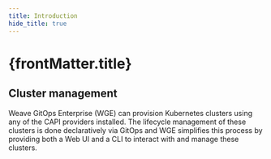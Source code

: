 ```yaml
---
title: Introduction
hide_title: true
---
```



<h1>
  {frontMatter.title} <TierLabel tiers="Enterprise" />
</h1>

## Cluster management 

Weave GitOps Enterprise (WGE) can provision Kubernetes clusters using any of the CAPI providers installed. The lifecycle management of these clusters is done declaratively via GitOps and WGE simplifies this process by providing both a Web UI and a CLI to interact with and manage these clusters.